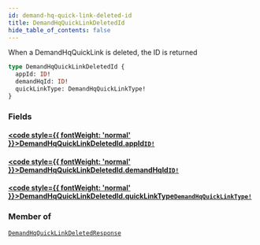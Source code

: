 ```yaml
---
id: demand-hq-quick-link-deleted-id
title: DemandHqQuickLinkDeletedId
hide_table_of_contents: false
---
```








When a DemandHqQuickLink is deleted, the ID is returned

```graphql
type DemandHqQuickLinkDeletedId {
  appId: ID!
  demandHqId: ID!
  quickLinkType: DemandHqQuickLinkType!
}
```


### Fields

#### [<code style={{ fontWeight: 'normal' }}>DemandHqQuickLinkDeletedId.<b>appId</b></code>](#)<Bullet />[`ID!`](/demand/api/graphql-admin/reference/scalars/id) <Badge class="secondary" text="non-null"/> <Badge class="secondary" text="scalar"/>
> 
> 

#### [<code style={{ fontWeight: 'normal' }}>DemandHqQuickLinkDeletedId.<b>demandHqId</b></code>](#)<Bullet />[`ID!`](/demand/api/graphql-admin/reference/scalars/id) <Badge class="secondary" text="non-null"/> <Badge class="secondary" text="scalar"/>
> 
> 

#### [<code style={{ fontWeight: 'normal' }}>DemandHqQuickLinkDeletedId.<b>quickLinkType</b></code>](#)<Bullet />[`DemandHqQuickLinkType!`](/demand/api/graphql-admin/reference/enums/demand-hq-quick-link-type) <Badge class="secondary" text="non-null"/> <Badge class="secondary" text="enum"/>
> 
> 



### Member of

[`DemandHqQuickLinkDeletedResponse`](/demand/api/graphql-admin/reference/objects/demand-hq-quick-link-deleted-response)  <Badge class="secondary" text="object"/>



